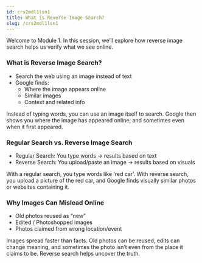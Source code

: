 ```yaml
---
id: crs2mdl1lsn1
title: What is Reverse Image Search?
slug: /crs2mdl1lsn1
---
```


Welcome to Module 1. In this session, we’ll explore how reverse image search helps us verify what we see online.

### What is Reverse Image Search?
- Search the web using an image instead of text
- Google finds:
    - Where the image appears online
    - Similar images
    - Context and related info

Instead of typing words, you can use an image itself to search. Google then shows you where the image has appeared online, and sometimes even when it first appeared.

### Regular Search vs. Reverse Image Search
- Regular Search: You type words → results based on text
- Reverse Search: You upload/paste an image → results based on visuals

With a regular search, you type words like ‘red car’. With reverse search, you upload a picture of the red car, and Google finds visually similar photos or websites containing it.

### Why Images Can Mislead Online
- Old photos reused as “new”
- Edited / Photoshopped images
- Photos claimed from wrong location/event

Images spread faster than facts. Old photos can be reused, edits can change meaning, and sometimes the photo isn’t even from the place it claims to be. Reverse search helps uncover the truth.